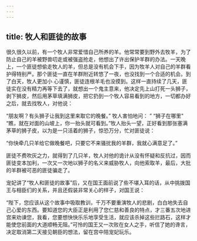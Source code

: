 ```yaml
---
---
---
```

title: 牧人和匪徒的故事
---



很久很久以前，有一个牧人非常爱惜自己所养的羊。他常常要到野外去牧羊，为了防止自己的羊被野兽叨走或被强盗抢走，他想出了许出保护羊群的办法。一天晚上，一个匪徒想偷走牧人的羊，但总是没有机会下手，因为牧羊人对自己的羊群看护得特别严。那个匪徒一直在羊群附近转悠了一夜，也没找到一个合适的机会。到了白天，牧人更加小
心谨慎，匪徒连根羊毛也没摸到。这样一直持续了几天，匪徒实在没有精力再等下去了，就想出一个鬼主意来，他决定先上山打死一头狮子，剥下狮皮，然后用茅草填满狮皮，把它扔到一个牧人容易看到的地方，一切都办好之后，就去找牧人，对他说：

“朋友啊？有头狮子让我到这里来取它的晚餐。”
牧人害怕地问：
”
“狮子在哪里"
“瞧，就在对面的山坡上，你一抬头就可看到。”牧人抬头一望，正好看到那张塞满茅草的狮子皮，以为是一只活着的狮子，惊恐万分，忙对匪徒说：

“你快牵几只羊给它做晚餐吧，只要它不来骚扰我的羊群，我就心满意足了。”

匪徒不费吹灰之力，就得到了几只羊，牧人对他的诡计从没有怀疑和反抗过，因而匪徒变本加利，一次又一次地以狮子的名义来威胁牧人，向他索取羊，最后，大批的羊群被可恶的匪徒骗走了。

宠妃讲了“牧人和匪徒的故事”后，又在国王面前说了些不堪入耳的话，从中挑拨国王与相臣们的关系，并且还假装非常关心的样子，对国王说：

“陛下，您应该从这个故事中吸取教训，千万不要重演牧人的悲剧，白白地失去自己心爱的东西。要知道您的大臣正是利用了您仁慈和善良的特点，才三番五次地进宫来劝谏您，我看，您要想快快乐乐地享受生活，就应该杀掉这些拦路石，这样才能使您前面的大道顺畅无阻。”可怜的国王又一次败在女人之手，听信了她的谗言，决定取消第二天接见朝臣的想法，留在宫中陪宠妃玩乐。